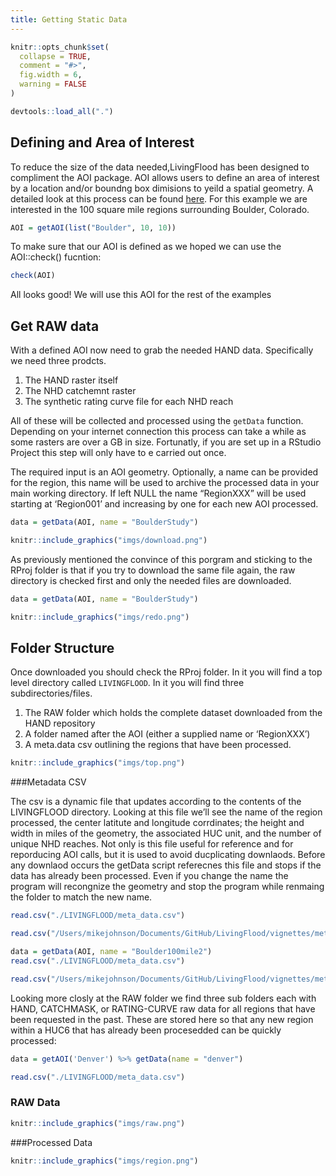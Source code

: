 ```yaml
---
title: Getting Static Data
---
```


```r
knitr::opts_chunk$set(
  collapse = TRUE,
  comment = "#>",
  fig.width = 6,
  warning = FALSE
)

devtools::load_all(".")
```

## Defining and Area of Interest

To reduce the size of the data needed,LivingFlood has been designed to compliment the AOI package. AOI allows users to define an area of interest by a location and/or boundng box dimisions to yeild a spatial geometry. A detailed look at this process can be found [here](...). For this example we are interested in the  100 square mile regions surrounding Boulder, Colorado.

```r
AOI = getAOI(list("Boulder", 10, 10))
```

To make sure that our AOI is defined as we hoped we can use the AOI::check() fucntion:

```r
check(AOI)
```

All looks good! We will use this AOI for the rest of the examples

## Get RAW data

With a defined AOI now need to grab the needed HAND data. Specifically we need three prodcts. 

  1. The HAND raster itself
  2. The NHD catchemnt raster
  3. The synthetic rating curve file for each NHD reach
  
All of these will be collected and processed using the `getData` function. Depending on your internet connection this process can take a while as some rasters are over a GB in size. Fortunatly, if you are set up in a RStudio Project this step will only have to e carried out once. 

The required input is an AOI geometry. Optionally, a name can be provided for the region, this name will be used to archive the processed data in your main working directory. If left NULL the name "RegionXXX" will be used starting at 'Region001' and increasing by one for each new AOI processed.

```r
data = getData(AOI, name = "BoulderStudy")

```

```r
knitr::include_graphics("imgs/download.png")
```


As previously mentioned the convince of this porgram and sticking to the RProj folder is that if you try to download the same file again, the raw directory is checked first and only the needed files are downloaded. 

```r
data = getData(AOI, name = "BoulderStudy")
```

```r
knitr::include_graphics("imgs/redo.png")
```


## Folder Structure

Once downloaded you should check the RProj folder. In it you will find a top level directory called `LIVINGFLOOD`. In it you will find three subdirectories/files. 

  1. The RAW folder which holds the complete dataset downloaded from the HAND repository
  2. A folder named after the AOI (either a supplied name or 'RegionXXX')
  3. A meta.data csv outlining the regions that have been processed.

```r
knitr::include_graphics("imgs/top.png")
```


###Metadata CSV

The csv is a dynamic file that updates according to the contents of the LIVINGFLOOD directory. Looking at this file we'll see the name of the region processed, the center latitute and longitude corrdinates; the height and width in miles of the geometry, the associated HUC unit, and the number of unique NHD reaches. Not only is this file useful for reference and for reporducing AOI calls, but it is used to avoid ducplicating downlaods. Before any downlaod occurs the getData script referecnes this file and stops if the data has already been processed. Even if you change the name the program will recongnize the geometry and stop the program while renmaing the folder to match the new name.

```r
read.csv("./LIVINGFLOOD/meta_data.csv")
```

```r
read.csv("/Users/mikejohnson/Documents/GitHub/LivingFlood/vignettes/meta_data1.csv")
```

```r
data = getData(AOI, name = "Boulder100mile2")
read.csv("./LIVINGFLOOD/meta_data.csv")
```

```r
read.csv("/Users/mikejohnson/Documents/GitHub/LivingFlood/vignettes/meta_data2.csv")
```

Looking more closly at the RAW folder we find three sub folders each with HAND, CATCHMASK, or RATING-CURVE raw data for all regions that have been requested in the past. These are stored here so that any new region within a HUC6 that has already been procesedded can be quickly processed:

```r
data = getAOI('Denver') %>% getData(name = "denver")
```
```r
read.csv("./LIVINGFLOOD/meta_data.csv")
```

### RAW Data
```r
knitr::include_graphics("imgs/raw.png")
```

###Processed Data

```r
knitr::include_graphics("imgs/region.png")
```

